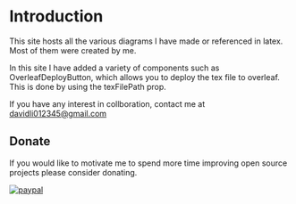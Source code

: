 

# Introduction
 
This site hosts all the various diagrams I have made or referenced in latex. Most of them were created by me.

In this site I have added a variety of components such as OverleafDeployButton, which allows you to deploy the tex file to overleaf. This is done by using the texFilePath prop.

If you have any interest in collboration, contact me at davidli012345@gmail.com


## Donate
If you would like to motivate me to spend more time improving open source projects please consider donating.

[![paypal](https://www.paypalobjects.com/en_US/i/btn/btn_donateCC_LG.gif)](https://www.paypal.com/cgi-bin/webscr?cmd=_donations&business=Z6M6Y83D3URSU&item_name=Motivating+me+to+continue+to+produce+open+source+projects&currency_code=CAD)
